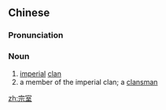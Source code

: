 ==Chinese==
{{zh-forms}}

===Pronunciation===
{{zh-pron
|m=zōng室
|c=zung1 sat1
|cat=n
}}

===Noun===
{{zh-noun}}

# [[imperial]] [[clan]]
# a member of the imperial clan; a [[clansman]]

[[zh:宗室]]